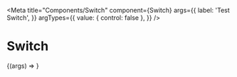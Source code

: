 
<Meta
  title="Components/Switch"
  component={Switch}
  args={{
    label: 'Test Switch',
  }}
  argTypes={{
    value: { control: false },
  }}
/>

# Switch

<Canvas>
  <Story name="Switch">{(args) => <Switch {...args} />}</Story>
</Canvas>
